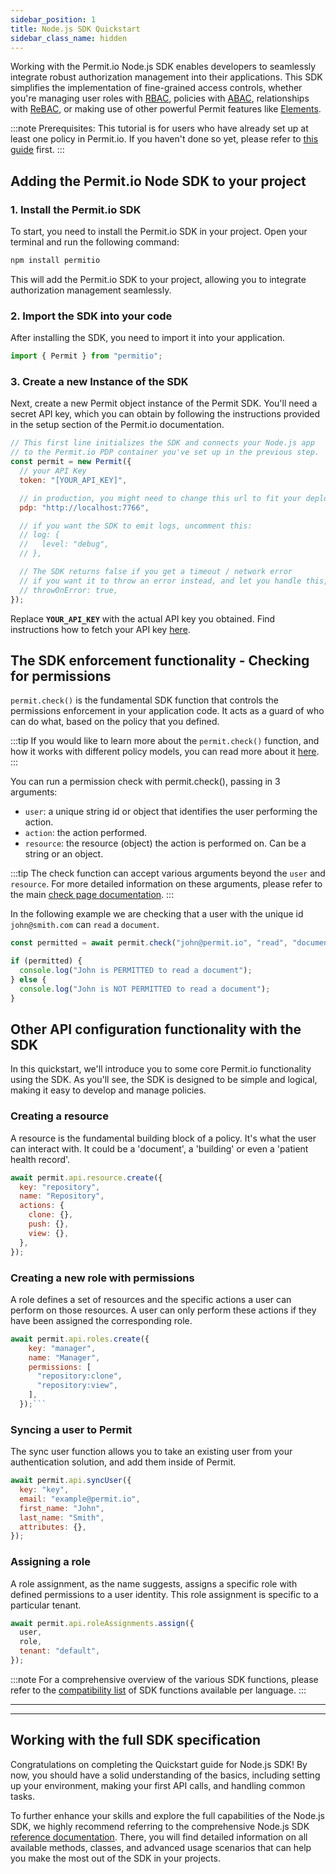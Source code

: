 ```yaml
---
sidebar_position: 1
title: Node.js SDK Quickstart
sidebar_class_name: hidden
---
```



Working with the Permit.io Node.js SDK enables developers to seamlessly integrate robust authorization management into
their applications. This SDK simplifies the implementation of fine-grained access controls, whether you're managing user roles with
[RBAC](/how-to/build-policies/rbac/overview), policies with [ABAC](/how-to/build-policies/abac/overview), relationships with
[ReBAC](/how-to/build-policies/rebac/overview), or making use of other powerful Permit features like [Elements](/embeddable-uis/overview).

:::note Prerequisites:
This tutorial is for users who have already set up at least one policy in Permit.io. If you haven't done so yet,
please refer to [this guide](/quickstart) first.
:::

## Adding the Permit.io Node SDK to your project

### 1. Install the Permit.io SDK

To start, you need to install the Permit.io SDK in your project. Open your terminal and run the following command:

```sh
npm install permitio
```

This will add the Permit.io SDK to your project, allowing you to integrate authorization management seamlessly.

### 2. Import the SDK into your code

After installing the SDK, you need to import it into your application.

```javascript
import { Permit } from "permitio";
```

### 3. Create a new Instance of the SDK

Next, create a new Permit object instance of the Permit SDK. You'll need a secret API key, which you can obtain by following the instructions
provided in the setup section of the Permit.io documentation.

```javascript
// This first line initializes the SDK and connects your Node.js app
// to the Permit.io PDP container you've set up in the previous step.
const permit = new Permit({
  // your API Key
  token: "[YOUR_API_KEY]",

  // in production, you might need to change this url to fit your deployment
  pdp: "http://localhost:7766",

  // if you want the SDK to emit logs, uncomment this:
  // log: {
  //   level: "debug",
  // },

  // The SDK returns false if you get a timeout / network error
  // if you want it to throw an error instead, and let you handle this, uncomment this:
  // throwOnError: true,
});
```

Replace **`YOUR_API_KEY`** with the actual API key you obtained. Find instructions how to fetch your API
key [here](/overview/connecting-your-app#1-get-your-permit-environment-api-key).

## The SDK enforcement functionality - Checking for permissions

`permit.check()` is the fundamental SDK function that controls the permissions enforcement in your application code. It acts as a guard of who
can do what, based on the policy that you defined.

:::tip
If you would like to learn more about the `permit.check()` function, and how it works with different policy models, you can read
more about it [here](/how-to/enforce-permissions/check).
:::

You can run a permission check with permit.check(), passing in 3 arguments:

- `user`: a unique string id or object that identifies the user performing the action.
- `action`: the action performed.
- `resource`: the resource (object) the action is performed on. Can be a string or an object.

:::tip
The check function can accept various arguments beyond the `user` and `resource`. For more detailed information on these arguments,
please refer to the main [check page documentation](/how-to/enforce-permissions/check).
:::

In the following example we are checking that a user with the unique id `john@smith.com` can `read` a `document`.

```javascript
const permitted = await permit.check("john@permit.io", "read", "document");

if (permitted) {
  console.log("John is PERMITTED to read a document");
} else {
  console.log("John is NOT PERMITTED to read a document");
}
```

## Other API configuration functionality with the SDK

In this quickstart, we'll introduce you to some core Permit.io functionality using the SDK. As you'll see, the SDK is designed to
be simple and logical, making it easy to develop and manage policies.

### Creating a resource

A resource is the fundamental building block of a policy. It's what the user can interact with. It could be a 'document', a 'building'
or even a 'patient health record'.

```javascript
await permit.api.resource.create({
  key: "repository",
  name: "Repository",
  actions: {
    clone: {},
    push: {},
    view: {},
  },
});
```

### Creating a new role with permissions

A role defines a set of resources and the specific actions a user can perform on those resources. A user can only perform these
actions if they have been assigned the corresponding role.

````javascript
await permit.api.roles.create({
    key: "manager",
    name: "Manager",
    permissions: [
      "repository:clone",
      "repository:view",
    ],
  });```
````

### Syncing a user to Permit

The sync user function allows you to take an existing user from your authentication solution, and add them inside of Permit.

```javascript
await permit.api.syncUser({
  key: "key",
  email: "example@permit.io",
  first_name: "John",
  last_name: "Smith",
  attributes: {},
});
```

### Assigning a role

A role assignment, as the name suggests, assigns a specific role with defined permissions to a user identity. This role assignment
is specific to a particular tenant.

```javascript
await permit.api.roleAssignments.assign({
  user,
  role,
  tenant: "default",
});
```

:::note
For a comprehensive overview of the various SDK functions, please refer to the [compatibility list](/sdk/sdks-overview) of SDK
functions available per language.
:::

<Container isGrid>
  <Hr />
  <DocCardList articleClassName={"col "} items={firstRow} />
  <Hr />
</Container>

## Working with the full SDK specification

Congratulations on completing the Quickstart guide for Node.js SDK! By now, you should have a solid understanding of the basics,
including setting up your environment, making your first API calls, and handling common tasks.

To further enhance your skills and explore the full capabilities of the Node.js SDK, we highly recommend referring to the
comprehensive Node.js SDK [reference documentation](https://permitio.github.io/permit-node/classes/Permit.html). There, you will
find detailed information on all available methods, classes, and advanced usage scenarios that can help you make the most out of
the SDK in your projects.
